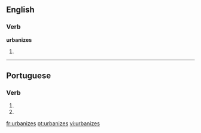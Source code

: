 ==English==

===Verb===
'''urbanizes'''

# {{third-person singular of|urbanize}}

----

==Portuguese==

===Verb===
{{pt-verb form}}

# {{pt-verb form of|urbanizar|ar|subjunctive|present|singular|second}}
# {{pt-verb form of|urbanizar|ar|imperative|negative|singular|second}}

[[fr:urbanizes]]
[[pt:urbanizes]]
[[vi:urbanizes]]